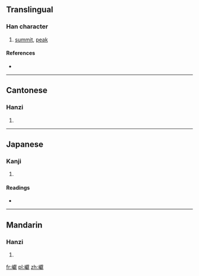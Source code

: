 ==Translingual==

===Han character===
{{Han char|rn=46|rad=山|as=20|sn=23|four=2373<sub>4</sub>|canj=山卜月大 (UYBK)}}

# [[summit]], [[peak]]

====References====
* {{Han ref|kx=0323.090|dkj=08651|dj=0623.170|hdz=10809.020|uh=5DD8|ud=24024|bh=F7D6|bd=63446}}

----

==Cantonese==

===Hanzi===
{{yue-hanzi|jyut=|y=yin5}}

# {{defn|lang=yue|sort=山20}}

----

==Japanese==

===Kanji===
{{ja-kanji|grade=|rs=山20}}

# {{defn|lang=ja|sort=山20}}

====Readings====
* {{ja-readings|on=[[げん]] (gen), [[ごん]] (gon), [[けん]] (ken)|kun=[[みね]] (mine)}}

----

==Mandarin==

===Hanzi===
{{cmn-hanzi|pin=[[yǎn]] ([[yan3]])|wg=yen<sup>3</sup>}}

# {{defn|lang=cmn|sort=山20}}

[[fr:巘]]
[[pl:巘]]
[[zh:巘]]